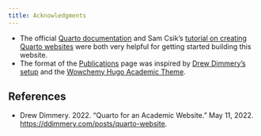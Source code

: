 ```yaml
---
title: Acknowledgments
---
```


- The official [Quarto documentation](https://quarto.org/docs/guide/) and Sam Csik's [tutorial on creating Quarto websites](https://ucsb-meds.github.io/creating-quarto-websites/) were both very helpful for getting started building this website.
- The format of the [Publications](/publications) page was inspired by [Drew Dimmery's setup](https://ddimmery.com/posts/quarto-website/) and the [Wowchemy Hugo Academic Theme](https://github.com/wowchemy/starter-hugo-academic).

## References

- Drew Dimmery. 2022. “Quarto for an Academic Website.” May 11, 2022. [https://ddimmery.com/posts/quarto-website](){target="_blank"}.
